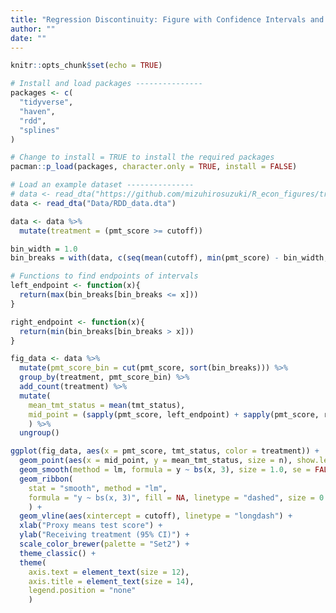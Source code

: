 ```yaml
---
title: "Regression Discontinuity: Figure with Confidence Intervals and Points"
author: ""
date: ""
---
```


```r
knitr::opts_chunk$set(echo = TRUE)
```

```r
# Install and load packages ---------------
packages <- c(
  "tidyverse",
  "haven",
  "rdd",
  "splines"
)

# Change to install = TRUE to install the required packages
pacman::p_load(packages, character.only = TRUE, install = FALSE)

# Load an example dataset ---------------
# data <- read_dta("https://github.com/mizuhirosuzuki/R_econ_figures/tree/master/Library/Data/RDD_data.dta")
data <- read_dta("Data/RDD_data.dta")

data <- data %>%
  mutate(treatment = (pmt_score >= cutoff))

bin_width = 1.0
bin_breaks = with(data, c(seq(mean(cutoff), min(pmt_score) - bin_width, -bin_width), seq(mean(cutoff) + bin_width, max(pmt_score) + bin_width, bin_width)))

# Functions to find endpoints of intervals
left_endpoint <- function(x){
  return(max(bin_breaks[bin_breaks <= x]))
}

right_endpoint <- function(x){
  return(min(bin_breaks[bin_breaks > x]))
}

fig_data <- data %>%
  mutate(pmt_score_bin = cut(pmt_score, sort(bin_breaks))) %>%
  group_by(treatment, pmt_score_bin) %>%
  add_count(treatment) %>%
  mutate(
    mean_tmt_status = mean(tmt_status),
    mid_point = (sapply(pmt_score, left_endpoint) + sapply(pmt_score, right_endpoint)) / 2
    ) %>%
  ungroup()

ggplot(fig_data, aes(x = pmt_score, tmt_status, color = treatment)) +
  geom_point(aes(x = mid_point, y = mean_tmt_status, size = n), show.legend = FALSE) +
  geom_smooth(method = lm, formula = y ~ bs(x, 3), size = 1.0, se = FALSE) +
  geom_ribbon(
    stat = "smooth", method = "lm", 
    formula = "y ~ bs(x, 3)", fill = NA, linetype = "dashed", size = 0.3
    ) +
  geom_vline(aes(xintercept = cutoff), linetype = "longdash") +
  xlab("Proxy means test score") +
  ylab("Receiving treatment (95% CI)") +
  scale_color_brewer(palette = "Set2") +
  theme_classic() +
  theme(
    axis.text = element_text(size = 12),
    axis.title = element_text(size = 14),
    legend.position = "none"
    )

```


